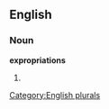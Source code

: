 
==English==

===Noun===
'''expropriations'''

# {{plural of|[[expropriation]]}}

[[Category:English plurals]]
